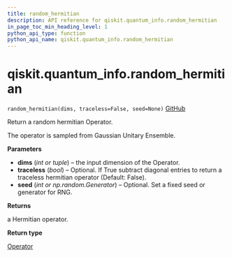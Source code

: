 ```yaml
---
title: random_hermitian
description: API reference for qiskit.quantum_info.random_hermitian
in_page_toc_min_heading_level: 1
python_api_type: function
python_api_name: qiskit.quantum_info.random_hermitian
---
```


# qiskit.quantum\_info.random\_hermitian

<span id="qiskit.quantum_info.random_hermitian" />

`random_hermitian(dims, traceless=False, seed=None)` [GitHub](https://github.com/qiskit/qiskit/tree/stable/0.19/qiskit/quantum_info/operators/random.py "view source code")

Return a random hermitian Operator.

The operator is sampled from Gaussian Unitary Ensemble.

**Parameters**

*   **dims** (*int or tuple*) – the input dimension of the Operator.
*   **traceless** (*bool*) – Optional. If True subtract diagonal entries to return a traceless hermitian operator (Default: False).
*   **seed** (*int or np.random.Generator*) – Optional. Set a fixed seed or generator for RNG.

**Returns**

a Hermitian operator.

**Return type**

[Operator](qiskit.quantum_info.Operator "qiskit.quantum_info.Operator")

